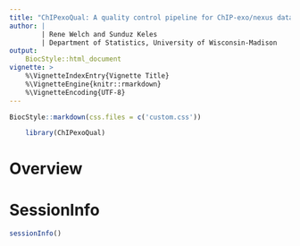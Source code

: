 ```yaml
---
title: "ChIPexoQual: A quality control pipeline for ChIP-exo/nexus data."
author: |
        | Rene Welch and Sunduz Keles
        | Department of Statistics, University of Wisconsin-Madison
output: 
    BiocStyle::html_document
vignette: >
    %\VignetteIndexEntry{Vignette Title}
    %\VignetteEngine{knitr::rmarkdown}
    %\VignetteEncoding{UTF-8}  
---
```

    
```r

BiocStyle::markdown(css.files = c('custom.css'))

```

```r

    library(ChIPexoQual)

```

# Overview



# SessionInfo

```r
sessionInfo()
```

